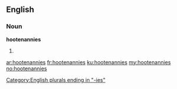 ==English==

===Noun===
'''hootenannies'''

# {{plural of|[[hootenanny]]}}

[[Category:English plurals ending in "-ies"]]

[[ar:hootenannies]]
[[fr:hootenannies]]
[[ku:hootenannies]]
[[my:hootenannies]]
[[no:hootenannies]]